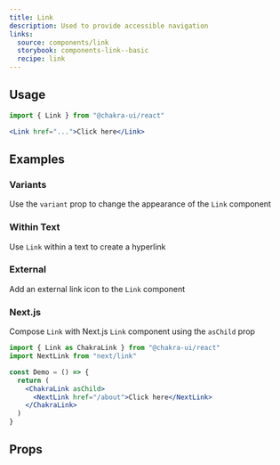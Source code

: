 ```yaml
---
title: Link
description: Used to provide accessible navigation
links:
  source: components/link
  storybook: components-link--basic
  recipe: link
---
```


<ExampleTabs name="link-basic" />

## Usage

```jsx
import { Link } from "@chakra-ui/react"
```

```jsx
<Link href="...">Click here</Link>
```

## Examples

### Variants

Use the `variant` prop to change the appearance of the `Link` component

<ExampleTabs name="link-with-variants" />

### Within Text

Use `Link` within a text to create a hyperlink

<ExampleTabs name="link-within-text" />

### External

Add an external link icon to the `Link` component

<ExampleTabs name="link-with-external" />

### Next.js

Compose `Link` with Next.js `Link` component using the `asChild` prop

```jsx
import { Link as ChakraLink } from "@chakra-ui/react"
import NextLink from "next/link"

const Demo = () => {
  return (
    <ChakraLink asChild>
      <NextLink href="/about">Click here</NextLink>
    </ChakraLink>
  )
}
```

## Props

<PropTable component="Link" part="Link" />
